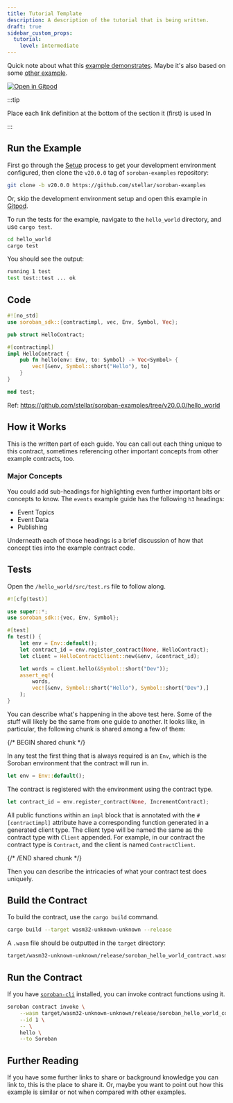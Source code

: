 ```yaml
---
title: Tutorial Template
description: A description of the tutorial that is being written.
draft: true
sidebar_custom_props:
  tutorial:
    level: intermediate
---
```


Quick note about what this [example demonstrates]. Maybe it's also based on some [other example].

[![Open in Gitpod](https://gitpod.io/button/open-in-gitpod.svg)][oigp]

:::tip

Place each link definition at the bottom of the section it (first) is used In

:::

[oigp]: https://gitpod.io/#https://github.com/stellar/soroban-examples/tree/v20.0.0
[example demonstrates]: https://github.com/stellar/soroban-examples/tree/v20.0.0/hello_world
[other example]: ../getting-started/

## Run the Example

First go through the [Setup] process to get your development environment configured, then clone the `v20.0.0` tag of `soroban-examples` repository:

```bash
git clone -b v20.0.0 https://github.com/stellar/soroban-examples
```

Or, skip the development environment setup and open this example in [Gitpod][oigp].

To run the tests for the example, navigate to the `hello_world` directory, and use `cargo test`.

```bash
cd hello_world
cargo test
```

You should see the output:

```bash
running 1 test
test test::test ... ok
```

[setup]: ../getting-started/setup.mdx

## Code

```rust title="hello_world/src/lib.rs"
#![no_std]
use soroban_sdk::{contractimpl, vec, Env, Symbol, Vec};

pub struct HelloContract;

#[contractimpl]
impl HelloContract {
    pub fn hello(env: Env, to: Symbol) -> Vec<Symbol> {
        vec![&env, Symbol::short("Hello"), to]
    }
}

mod test;
```

Ref: https://github.com/stellar/soroban-examples/tree/v20.0.0/hello_world

## How it Works

This is the written part of each guide. You can call out each thing unique to this contract, sometimes referencing other important concepts from other example contracts, too.

### Major Concepts

You could add sub-headings for highlighting even further important bits or concepts to know. The `events` example guide has the following `h3` headings:

- Event Topics
- Event Data
- Publishing

Underneath each of those headings is a brief discussion of how that concept ties into the example contract code.

## Tests

Open the `/hello_world/src/test.rs` file to follow along.

```rust title="hello_world/src/test.rs"
#![cfg(test)]

use super::*;
use soroban_sdk::{vec, Env, Symbol};

#[test]
fn test() {
    let env = Env::default();
    let contract_id = env.register_contract(None, HelloContract);
    let client = HelloContractClient::new(&env, &contract_id);

    let words = client.hello(&Symbol::short("Dev"));
    assert_eq!(
        words,
        vec![&env, Symbol::short("Hello"), Symbol::short("Dev"),]
    );
}
```

You can describe what's happening in the above test here. Some of the stuff will likely be the same from one guide to another. It looks like, in particular, the following chunk is shared among a few of them:

{/* BEGIN shared chunk */}

In any test the first thing that is always required is an `Env`, which is the Soroban environment that the contract will run in.

```rust
let env = Env::default();
```

The contract is registered with the environment using the contract type.

```rust
let contract_id = env.register_contract(None, IncrementContract);
```

All public functions within an `impl` block that is annotated with the `#[contractimpl]` attribute have a corresponding function generated in a generated client type. The client type will be named the same as the contract type with `Client` appended. For example, in our contract the contract type is `Contract`, and the client is named `ContractClient`.

{/* /END shared chunk */}

Then you can describe the intricacies of what your contract test does uniquely.

## Build the Contract

To build the contract, use the `cargo build` command.

```bash
cargo build --target wasm32-unknown-unknown --release
```

A `.wasm` file should be outputted in the `target` directory:

```bash
target/wasm32-unknown-unknown/release/soroban_hello_world_contract.wasm
```

## Run the Contract

If you have [`soroban-cli`] installed, you can invoke contract functions using it.

```bash
soroban contract invoke \
    --wasm target/wasm32-unknown-unknown/release/soroban_hello_world_contract.wasm \
    --id 1 \
    -- \
    hello \
    --to Soroban
```

[`soroban-cli`]: ../getting-started/setup.mdx#install-the-soroban-cli

## Further Reading

If you have some further links to share or background knowledge you can link to, this is the place to share it. Or, maybe you want to point out how this example is similar or not when compared with other examples.
